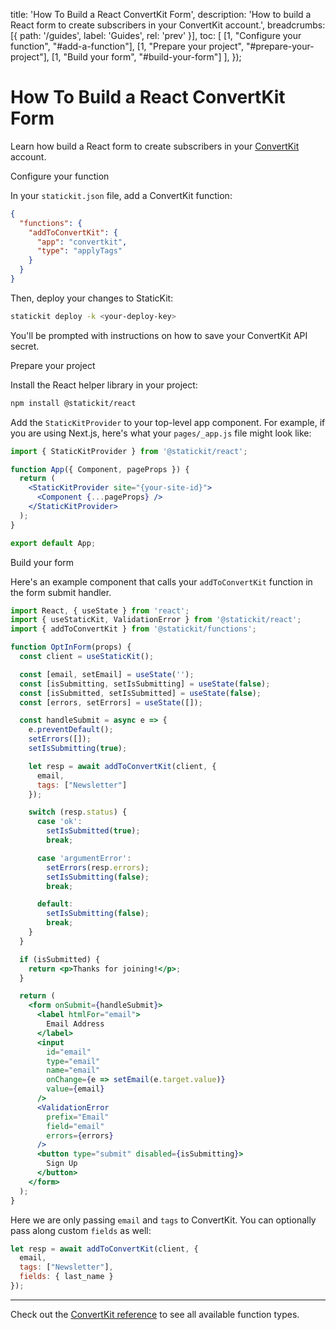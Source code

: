 
  title: 'How To Build a React ConvertKit Form',
  description: 'How to build a React form to create subscribers in your ConvertKit account.',
  breadcrumbs: [{
    path: '/guides',
    label: 'Guides',
    rel: 'prev'
  }],
  toc: [
    [1, "Configure your function", "#add-a-function"],
    [1, "Prepare your project", "#prepare-your-project"],
    [1, "Build your form", "#build-your-form"]
  ],
});

# How To Build a React ConvertKit Form

<p className="text-lg">
  Learn how build a React form to create subscribers in your <a href="https://convertkit.com/">ConvertKit</a> account.
</p>

<StepHeading step="1" id="add-a-function">Configure your function</StepHeading>

In your `statickit.json` file, add a ConvertKit function:

```json
{
  "functions": {
    "addToConvertKit": {
      "app": "convertkit",
      "type": "applyTags"
    }
  }
}
```

Then, deploy your changes to StaticKit:

```bash
statickit deploy -k <your-deploy-key>
```

You'll be prompted with instructions on how to save your ConvertKit API secret.

<StepHeading step="2" id="prepare-your-project">Prepare your project</StepHeading>

Install the React helper library in your project:

```bash
npm install @statickit/react
```

Add the `StaticKitProvider` to your top-level app component. For example, if you are using Next.js, here's what your `pages/_app.js` file might look like:

```jsx
import { StaticKitProvider } from '@statickit/react';

function App({ Component, pageProps }) {
  return (
    <StaticKitProvider site="{your-site-id}">
      <Component {...pageProps} />
    </StaticKitProvider>
  );
}

export default App;
```

<StepHeading step="3" id="build-your-form">Build your form</StepHeading>

Here's an example component that calls your `addToConvertKit` function in the form submit handler.

```jsx
import React, { useState } from 'react';
import { useStaticKit, ValidationError } from '@statickit/react';
import { addToConvertKit } from '@statickit/functions';

function OptInForm(props) {
  const client = useStaticKit();

  const [email, setEmail] = useState('');
  const [isSubmitting, setIsSubmitting] = useState(false);
  const [isSubmitted, setIsSubmitted] = useState(false);
  const [errors, setErrors] = useState([]);

  const handleSubmit = async e => {
    e.preventDefault();
    setErrors([]);
    setIsSubmitting(true);

    let resp = await addToConvertKit(client, { 
      email, 
      tags: ["Newsletter"]
    });

    switch (resp.status) {
      case 'ok':
        setIsSubmitted(true);
        break;

      case 'argumentError':
        setErrors(resp.errors);
        setIsSubmitting(false);
        break;

      default:
        setIsSubmitting(false);
        break;
    }
  }

  if (isSubmitted) {
    return <p>Thanks for joining!</p>;
  }

  return (
    <form onSubmit={handleSubmit}>
      <label htmlFor="email">
        Email Address
      </label>
      <input
        id="email"
        type="email" 
        name="email" 
        onChange={e => setEmail(e.target.value)}
        value={email}
      />
      <ValidationError 
        prefix="Email" 
        field="email"
        errors={errors} 
      />
      <button type="submit" disabled={isSubmitting}>
        Sign Up
      </button>
    </form>
  );
}
```

Here we are only passing `email` and `tags` to ConvertKit. You can optionally pass along custom `fields` as well:

```js
let resp = await addToConvertKit(client, { 
  email,
  tags: ["Newsletter"],
  fields: { last_name }
});
```

---

Check out the [ConvertKit reference](/docs/functions/convertkit) to see all available function types.
